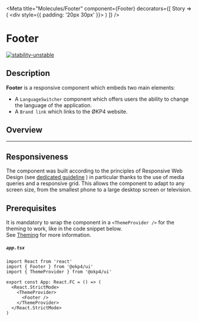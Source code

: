 
<Meta
  title="Molecules/Footer"
  component={Footer}
  decorators={[
    Story => (
      <ThemeProvider>
        <div style={{ padding: '20px 30px' }}>
          <ThemeSwitcher />
        </div>
        <Story />
      </ThemeProvider>
    )
  ]}
/>

# Footer

[![stability-unstable](https://img.shields.io/badge/stability-unstable-yellow.svg)](https://github.com/emersion/stability-badges#unstable)

## Description

**Footer** is a responsive component which embeds two main elements:

- A `LanguageSwitcher` component which offers users the ability to change the language of the application.
- A `Brand link` which links to the ØKP4 website.

## Overview

<Story name="Overview">
  <div style={{ width: '100%' }}>
    <Footer />
  </div>
</Story>

---

## Responsiveness

The component was built according to the principles of Responsive Web Design (see <a href="?path=/docs/guidelines-responsive-web-design--page">dedicated guideline</a> ) in particular thanks to the use of media queries and a responsive grid.
This allows the component to adapt to any screen size, from the smallest phone to a large desktop screen or television.

## Prerequisites

It is mandatory to wrap the component in a `<ThemeProvider />` for the theming to work, like in the code snippet below.  
See <a href="?path=/docs/atoms-brand-identity-theming--theming">Theming</a> for more information.

##### **`app.tsx`**

```tsx
import React from 'react'
import { Footer } from '@okp4/ui'
import { ThemeProvider } from '@okp4/ui'

export const App: React.FC = () => (
  <React.StrictMode>
    <ThemeProvider>
      <Footer />
    </ThemeProvider>
  </React.StrictMode>
)
```
